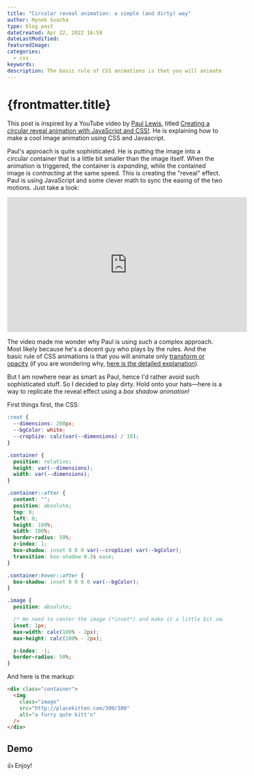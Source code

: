 ```yaml
---
title: "Circular reveal animation: a simple (and dirty) way"
author: Hynek Svacha
type: blog post
dateCreated: Apr 22, 2022 16:59
dateLastModified:
featuredImage:
categories:
  - css
keywords:
description: The basic rule of CSS animations is that you will animate only transform or opacity. But sometimes you don't want to play by the rules, and I show you how to recreate a circular reveal effect (inspired by Paul Lewis) by animating box-shadow.
---
```



# {frontmatter.title}

This post is inspired by a  YouTube  video by [Paul Lewis](https://twitter.com/aerotwist), titled [Creating a circular reveal animation with JavaScript and CSS!](https://www.youtube.com/watch?v=YdvQPkJd0gc). He is explaining how to make a cool image animation using CSS and Javascript.

Paul's approach is quite sophisticated. He is putting the image into a circular container that is a little bit smaller than the image itself. When the animation is triggered, the container is _expanding_, while the contained image is _contracting_ at the same speed. This is creating the "reveal" effect. Paul is using JavaScript and some clever math to sync the easing of the two motions. Just take a look:

<iframe
  width="560"
  height="315"
  src="https://www.youtube.com/embed/YdvQPkJd0gc"
  title="YouTube video player"
  frameborder="0"
  allow="accelerometer; autoplay; clipboard-write; encrypted-media; gyroscope; picture-in-picture"
  allowfullscreen
></iframe>

The video made me wonder why Paul is using such a complex approach. Most likely because he's a decent guy who plays by the rules. And the basic rule of CSS animations is that you will animate only [transform or opacity](https://web.dev/animations-guide/) (if you are wondering why, [here is the detailed explanation](https://www.smashingmagazine.com/2016/12/gpu-animation-doing-it-right/)).

But I am nowhere near as smart as Paul, hence I'd rather avoid such sophisticated stuff. So I decided to play dirty. Hold onto your hats—here is a way to replicate the reveal effect using a _box shadow animation_!

First things first, the CSS:

```css
:root {
  --dimensions: 200px;
  --bgColor: white;
  --cropSize: calc(var(--dimensions) / 10);
}

.container {
  position: relative;
  height: var(--dimensions);
  width: var(--dimensions);
}

.container::after {
  content: "";
  position: absolute;
  top: 0;
  left: 0;
  height: 100%;
  width: 100%;
  border-radius: 50%;
  z-index: 1;
  box-shadow: inset 0 0 0 var(--cropSize) var(--bgColor);
  transition: box-shadow 0.3s ease;
}

.container:hover::after {
  box-shadow: inset 0 0 0 0 var(--bgColor);
}

.image {
  position: absolute;

  /* We need to center the image (*inset*) and make it a little bit smaller than the container (exactly: 1 px on both sides, so 2 px in sum). If we skip this, an ugly, crispy 'halo' would appear (try it yourself). */
  inset: 1px;
  max-width: calc(100% - 2px);
  max-height: calc(100% - 2px);

  z-index: -1;
  border-radius: 50%;
}
```

And here is the markup:

```html
<div class="container">
  <img
    class="image"
    src="http://placekitten.com/300/300"
    alt="a furry qute kitt'n"
  />
</div>
```

## Demo

<Demo/>

👍 Enjoy!